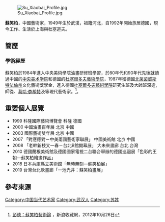 [[File:Su_Xiaobai_Profile.jpg|thumb]]

'''蘇笑柏'''，中國藝術家，1949年生於武漢，祖籍河北，自1992年開始旅居德國，現今工作、生活於上海與杜塞道夫。

== 簡歷 ==

=== 學術經歷 ===
蘇笑柏於1984年進入中央美術學院油畫研修班學習，於80年代和90年代先後就讀過中國的[[中央美术学院|中央美术学院]]和德國的[[杜塞爾多夫藝術學院|杜塞爾多夫藝術學院]]，1987年獲德國[[北莱茵-威斯特法伦|北萊茵威斯特法倫州]]文化藝術獎學金，進入德國[[杜塞尔多夫艺术学院|杜塞爾多夫藝術學院]]研究生班及大師班深造，師從{{link-en|康拉德·克拉佩克|Konrad Klapheck}}、[[葛哈·李希特|葛哈·李希特]]及{{link-en|馬庫斯·呂佩爾茨|Markus Lüpertz}}等現代藝術家。<ref>[http://collection.sina.com.cn/cjrw/20121026/101589839.shtml 彭德：蘇笑柏藝術論] {{Wayback|url=http://collection.sina.com.cn/cjrw/20121026/101589839.shtml|date=20170211081028}}，新浪收藏網，2012年10月26日</ref>。

== 重要個人展覽 ==
* 1999 科隆國際藝術博覽會 科隆 德國
* 2000 中國油畫百年展 北京 中國
* 2003 國際藝術雙年展 北京 中國
* 2007 「對應應對－中美兩國藝術家聯展」 中國美術館 北京 中國
* 2008 「老幹新枝又一春－台北B館開幕展」 大未來畫廊 台北 台灣
* 2010 德國蘭根美術館及德國國家電視二台聯合舉辦的德國巡迴展「色彩的王朝—蘇笑柏繪畫作品」
* 2018 日本兵庫縣立美術館「無時無刻—蘇笑柏展」
* 2019 台灣台北耿畫廊「一池光井：蘇笑柏畫展」

== 參考來源 ==
{{Reflist}}

[[Category:中国当代艺术家|Category:中国当代艺术家]]
[[Category:武汉人|Category:武汉人]]
[[Category:苏姓|Category:苏姓]]